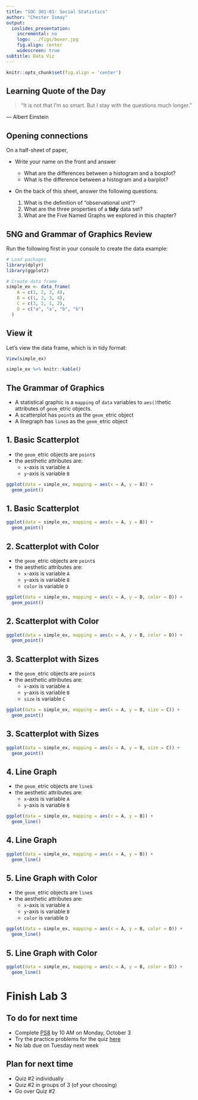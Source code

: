 ```yaml
---
title: "SOC 301-01: Social Statistics"
author: "Chester Ismay"
output:
  ioslides_presentation:
    incremental: no
    logo: ../figs/boxer.jpg
    fig.align: center
    widescreen: true
subtitle: Data Viz
---
```


```r
knitr::opts_chunk$set(fig.align = 'center')
```


## Learning Quote of the Day {.flexbox .vcenter}

> "It is not that I'm so smart. But I stay with the questions much longer."

― Albert Einstein

## Opening connections

On a half-sheet of paper, 

- Write your name on the front and answer
    - What are the differences between a histogram and a boxplot?
    - What is the difference between a histogram and a barplot?

- On the back of this sheet, answer the following questions:

    1. What is the definition of "observational unit"?
    2. What are the three properties of a **tidy** data set?
    3. What are the Five Named Graphs we explored in this chapter?


## 5NG and Grammar of Graphics Review

Run the following first in your console to create the data example:

```r
# Load packages
library(dplyr)
library(ggplot2)

# Create data frame
simple_ex <- data_frame(
    A = c(1, 2, 3, 4),
    B = c(1, 2, 3, 4),
    C = c(3, 2, 1, 2),
    D = c("a", "a", "b", "b")
  )
```

## View it

Let's view the data frame, which is in tidy format:

```r
View(simple_ex)
```

```r
simple_ex %>% knitr::kable()
```

## The Grammar of Graphics

* A statistical graphic is a `mapping` of `data` variables to `aes()`thetic attributes of `geom_`etric objects.
* A scatterplot has `point`s as the `geom_`etric object
* A linegraph has `line`s as the `geom_`etric object


## 1. Basic Scatterplot

* the `geom_`etric objects are `point`s
* the aesthetic attributes are:
    + `x`-axis is variable `A`
    + `y`-axis is variable `B`

```r
ggplot(data = simple_ex, mapping = aes(x = A, y = B)) + 
  geom_point()
```

## 1. Basic Scatterplot

```r
ggplot(data = simple_ex, mapping = aes(x = A, y = B)) + 
  geom_point()
```


## 2. Scatterplot with Color

* the `geom_`etric objects are `point`s
* the aesthetic attributes are:
    + `x`-axis is variable `A`
    + `y`-axis is variable `B`
    + `color` is variable `D`

```r
ggplot(data = simple_ex, mapping = aes(x = A, y = B, color = D)) + 
  geom_point()
```


## 2. Scatterplot with Color

```r
ggplot(data = simple_ex, mapping = aes(x = A, y = B, color = D)) + 
  geom_point()
```



## 3. Scatterplot with Sizes

* the `geom_`etric objects are `point`s
* the aesthetic attributes are:
    + `x`-axis is variable `A`
    + `y`-axis is variable `B`
    + `size` is variable `C`

```r
ggplot(data = simple_ex, mapping = aes(x = A, y = B, size = C)) + 
  geom_point()
```


## 3. Scatterplot with Sizes

```r
ggplot(data = simple_ex, mapping = aes(x = A, y = B, size = C)) + 
  geom_point()
```



## 4. Line Graph

* the `geom_`etric objects are `line`s
* the aesthetic attributes are:
    + `x`-axis is variable `A`
    + `y`-axis is variable `B`

```r
ggplot(data = simple_ex, mapping = aes(x = A, y = B)) + 
  geom_line()
```


## 4. Line Graph

```r
ggplot(data = simple_ex, mapping = aes(x = A, y = B)) + 
  geom_line()
```


## 5. Line Graph with Color

* the `geom_`etric objects are `line`s
* the aesthetic attributes are:
    + `x`-axis is variable `A`
    + `y`-axis is variable `B`
    + `color` is variable `D`

```r
ggplot(data = simple_ex, mapping = aes(x = A, y = B, color = D)) + 
  geom_line()
```

## 5. Line Graph with Color

```r
ggplot(data = simple_ex, mapping = aes(x = A, y = B, color = D)) + 
  geom_line()
```


# Finish Lab 3

## To do for next time

- Complete [PS8](https://goo.gl/forms/LLcnjyeaemRTgH0Y2) by 10 AM on Monday, October 3
- Try the practice problems for the quiz [here](http://ismayc.github.io/teaching/soc301-f2016/slides/week-05/pq2all.html)
- No lab due on Tuesday next week

## Plan for next time

- Quiz #2 individually
- Quiz #2 in groups of 3 (of your choosing)
- Go over Quiz #2


    